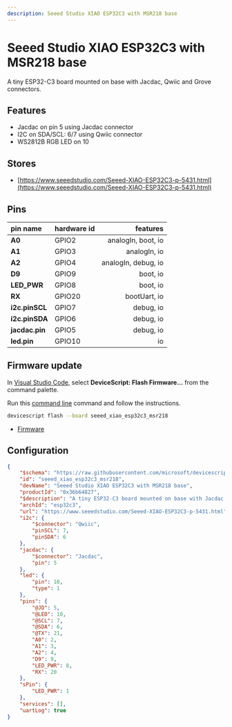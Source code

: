 ```yaml
---
description: Seeed Studio XIAO ESP32C3 with MSR218 base
---
```

# Seeed Studio XIAO ESP32C3 with MSR218 base


A tiny ESP32-C3 board mounted on base with Jacdac, Qwiic and Grove connectors.


## Features

-  Jacdac on pin 5 using Jacdac connector
-  I2C on SDA/SCL: 6/7 using Qwiic connector
-  WS2812B RGB LED on 10

## Stores

-  [https://www.seeedstudio.com/Seeed-XIAO-ESP32C3-p-5431.html](https://www.seeedstudio.com/Seeed-XIAO-ESP32C3-p-5431.html)

## Pins

| pin name | hardware id | features |
|:---------|:------------|---------:|
| **A0** |  GPIO2 |  analogIn,  boot,  io |
| **A1** |  GPIO3 |  analogIn,  io |
| **A2** |  GPIO4 |  analogIn,  debug,  io |
| **D9** |  GPIO9 |  boot,  io |
| **LED_PWR** |  GPIO8 |  boot,  io |
| **RX** |  GPIO20 |  bootUart,  io |
| **i2c.pinSCL** |  GPIO7 |  debug,  io |
| **i2c.pinSDA** |  GPIO6 |  debug,  io |
| **jacdac.pin** |  GPIO5 |  debug,  io |
| **led.pin** |  GPIO10 |  io |



## Firmware update

In [Visual Studio Code](/getting-started/vscode),
select **DeviceScript: Flash Firmware...** from the command palette.
        
Run this [command line](/api/cli) command and follow the instructions.

```bash
devicescript flash --board seeed_xiao_esp32c3_msr218
```


- [Firmware](https://github.com/microsoft/devicescript-esp32/releases/latest/download/devicescript-esp32c3-seeed_xiao_esp32c3_msr218-0x0.bin)

## Configuration

```json title="seeed_xiao_esp32c3_msr218.json"
{
    "$schema": "https://raw.githubusercontent.com/microsoft/devicescript-esp32/main/boards/esp32deviceconfig.schema.json",
    "id": "seeed_xiao_esp32c3_msr218",
    "devName": "Seeed Studio XIAO ESP32C3 with MSR218 base",
    "productId": "0x36b64827",
    "$description": "A tiny ESP32-C3 board mounted on base with Jacdac, Qwiic and Grove connectors.",
    "archId": "esp32c3",
    "url": "https://www.seeedstudio.com/Seeed-XIAO-ESP32C3-p-5431.html",
    "i2c": {
        "$connector": "Qwiic",
        "pinSCL": 7,
        "pinSDA": 6
    },
    "jacdac": {
        "$connector": "Jacdac",
        "pin": 5
    },
    "led": {
        "pin": 10,
        "type": 1
    },
    "pins": {
        "@JD": 5,
        "@LED": 10,
        "@SCL": 7,
        "@SDA": 6,
        "@TX": 21,
        "A0": 2,
        "A1": 3,
        "A2": 4,
        "D9": 9,
        "LED_PWR": 8,
        "RX": 20
    },
    "sPin": {
        "LED_PWR": 1
    },
    "services": [],
    "uartLog": true
}
```
